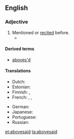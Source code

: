 ==English==

===Adjective===
{{en-adj|-}}

# Mentioned or [[recited]] before.
#* {{quote-book
|author = [[w:William Stukeley|William Stukeley]]
|title = [[s:Of the Gout|Of the Gout]]
|year = 1734
|page = 14
|publisher = J. Roberts
|passage =...which being disagreeable to the animal œconomy, is thrust out by nature, into the glands that separate the oyl '''abovesaid'''.
}}

====Derived terms====
* [[aboves'd]]

====Translations====
{{trans-top|mentioned before}}
* Dutch: {{t|nl|bovenvermeld}}
* Estonian: {{t|et|eelmainitud}}
* Finnish: {{t|fi|edellä mainittu}}, {{t|fi|yllä mainittu}}
* French: {{t+|fr|susmentionné}}, {{t+|fr|susdit}}, {{t+|fr|susnommé}}
{{trans-mid}}
* German: {{t|de|oben erwähnt}}
* Japanese: {{t+|ja|上述|alt=上述の|tr=jōjutsu no}}
* Portuguese: {{t+|pt|sobredito|m}}
* Russian: {{t+|ru|вышеука́занный}}
{{trans-bottom}}

[[et:abovesaid]]
[[ta:abovesaid]]